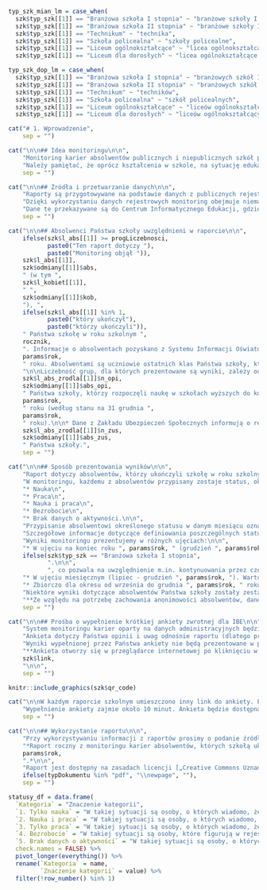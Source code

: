 ```r
typ_szk_mian_lm = case_when(
  szk$typ_szk[[1]] == "Branżowa szkoła I stopnia" ~ "branżowe szkoły I stopnia", 
  szk$typ_szk[[1]] == "Branżowa szkoła II stopnia" ~ "branżowe szkoły II stopnia",
  szk$typ_szk[[1]] == "Technikum" ~ "technika",
  szk$typ_szk[[1]] == "Szkoła policealna" ~ "szkoły policealne",
  szk$typ_szk[[1]] == "Liceum ogólnokształcące" ~ "licea ogólnokształcące dla młodzieży",
  szk$typ_szk[[1]] == "Liceum dla dorosłych" ~ "licea ogólnokształcące dla dorosłych")

typ_szk_dop_lm = case_when(
  szk$typ_szk[[1]] == "Branżowa szkoła I stopnia" ~ "branżowych szkół I stopnia", 
  szk$typ_szk[[1]] == "Branżowa szkoła II stopnia" ~ "branżowych szkół II stopnia",
  szk$typ_szk[[1]] == "Technikum" ~ "techników",
  szk$typ_szk[[1]] == "Szkoła policealna" ~ "szkół policealnych",
  szk$typ_szk[[1]] == "Liceum ogólnokształcące" ~ "liceów ogólnokształcących dla młodzieży",
  szk$typ_szk[[1]] == "Liceum dla dorosłych" ~ "liceów ogólnokształcących dla dorosłych")

cat("# 1. Wprowadzenie",
    sep = "")
```

```r
cat("\n\n## Idea monitoringu\n\n",
    "Monitoring karier absolwentów publicznych i niepublicznych szkół ponadpodstawowych („Monitoring karier absolwentów”) to zadanie powierzone ministrowi właściwemu do spraw oświaty w ustawie [Prawo oświatowe^[Art. 26b.1]](http://isap.sejm.gov.pl/isap.nsf/download.xsp/WDU20210000619/O/D20210619.pdf). Analogiczne rozwiązania funkcjonują od kilku lat w szkolnictwie wyższym. Celem monitoringu jest dostarczanie informacji na temat przebiegu karier absolwentów na potrzeby prowadzenia polityki oświatowej państwa na poziomie krajowym, regionalnym i lokalnym. Wiarygodne i dostarczane cyklicznie statystyki opisujące przebieg karier edukacyjno-zawodowych absolwentów szkół ponadpodstawowych w Polsce mają pomóc w dostosowywaniu kierunków i treści kształcenia do wymogów rynku pracy. Raporty, takie jak ten, są opracowywane dla poszczególnych szkół, żeby pomóc im w monitorowaniu losów kolejnych roczników absolwentów i uzyskiwaniu w ten sposób informacji pomocnych w kształtowaniu oferty oraz podnoszeniu jakości kształcenia. Informacje zawarte w raportach mogą być użyteczne również dla instytucji rynku pracy i pracodawców, a także pomóc uczniom w wyborze kierunku kształcenia.\n\n",
    "Należy pamiętać, że oprócz kształcenia w szkole, na sytuację edukacyjną i zawodową absolwentów wpływa wiele innych uwarunkowań, jak m.in. sytuacja na lokalnym rynku pracy, oferta edukacyjna dostępna dla absolwentów, a także wiedza i umiejętności z którymi uczniowie rozpoczynali naukę w szkole ponadpodstawowej. Ponadto dane, na podstawie których są sporządzane raporty, nie odzwierciedlają w pełni aktywności absolwentów, nie uwzględniają na przykład pracy za granicą ani dalszej edukacji za granicą. Nie obejmują również pracy podejmowanej na umowy o dzieło lub na zlecenie w przypadku absolwentów do 26 roku życia, którzy kontynuują naukę, ani pracy w szarej strefie. Dlatego informacji o losach absolwentów nie można, bez uwzględnienia dodatkowego kontekstu, traktować jako miary efektywności kształcenia w poszczególnych szkołach.",
    sep = "")
```

```r
cat("\n\n## Źródła i przetwarzanie danych\n\n",
    "Raporty są przygotowywane na podstawie danych z publicznych rejestrów. Monitoring opiera się na danych dotyczących nauki w szkołach ponadpodstawowych (dane Centrum Informatycznego Edukacji) oraz na studiach (dane Ośrodka Przetwarzania Informacji), uzyskiwania dyplomów i świadectw (dane Okręgowych Komisji Egzaminacyjnych) oraz aktywności na rynku pracy (dane Zakładu Ubezpieczeń Społecznych).\n\n",
    "Dzięki wykorzystaniu danych rejestrowych monitoring obejmuje niemal całą populację absolwentów^[Z monitoringu karier zgodnie z ustawą *Prawo oświatowe* wyłączeni są absolwenci szkół przy zakładach karnych i aresztach śledczych. Warunkiem uwzględnienia absolwenta w monitoringu jest odnotowanie przez szkołę w SIO faktu zakończenia nauki przez daną osobę.].\n\n",
    "Dane te przekazywane są do Centrum Informatycznego Edukacji, gdzie są przetwarzane i anonimizowane, a następnie do Instytutu Badań Edukacyjnych. Eksperci Instytutu opracowują wyniki monitoringu karier absolwentów, w szczególności w formie raportu krajowego, raportów wojewódzkich i branżowych oraz raportów dla szkół, takich jak ten, który mają Państwo przed sobą. Raporty dla poszczególnych szkół są w Instytucie Badań Edukacyjnych tworzone automatycznie, na podstawie opracowanego przez ekspertów wzoru.",
    sep = "")
```

```r
cat("\n\n## Absolwenci Państwa szkoły uwzględnieni w raporcie\n\n",
    ifelse(szk$l_abs[[1]] >= progLiczebnosci,
           paste0("Ten raport dotyczy "),
           paste0("Monitoring objął ")),
    szk$l_abs[[1]],
    szk$odmiany[[1]]$abs,
    " (w tym ",
    szk$l_kobiet[[1]],
    " ",
    szk$odmiany[[1]]$kob,
    "), ",
    ifelse(szk$l_abs[[1]] %in% 1,
           paste0("który ukończył"),
           paste0("którzy ukończyli")),
    " Państwa szkołę w roku szkolnym ",
    rocznik,
    ". Informacje o absolwentach pozyskano z Systemu Informacji Oświatowej według stanu bazy na 15 marca ",
    params$rok,
    " roku. Absolwentami są uczniowie ostatnich klas Państwa szkoły, którym w SIO zakończono przypisanie do oddziału wybierając status „Ukończył szkołę”. Ze względu na zapewnienie kompletności danych w kolejnych raportach, ważne jest nadawanie przez szkoły takiego statusu absolwentom do końca roku kalendarzowego, w którym zakończyli naukę.",
    "\n\nLiczebność grup, dla których prezentowane są wyniki, zależy od dostępności informacji o Państwa absolwentach w poszczególnych rejestrach.\n\n* Ośrodek Przetwarzania Informacji przekazał dane dotyczące ",
    szk$l_abs_zrodla[[1]]$n_opi,
    szk$odmiany[[1]]$abs_opi,
    " Państwa szkoły, którzy rozpoczęli naukę w szkołach wyższych do końca grudnia ", 
    params$rok,
    " roku (według stanu na 31 grudnia ",
    params$rok,
    " roku).\n\n* Dane z Zakładu Ubezpieczeń Społecznych informują o rejestrowanej przez ZUS aktywności zawodowej ",
    szk$l_abs_zrodla[[1]]$n_zus,
    szk$odmiany[[1]]$abs_zus,
    " Państwa szkoły.",
    sep = "")
```

```r
cat("\n\n## Sposób prezentowania wyników\n\n",
    "Raport dotyczy absolwentów, którzy ukończyli szkołę w roku szkolnym 2022/2023. W dalszej części raportu nazywamy ich „absolwentami z rocznika 2022/2023”. Okres monitoringu, jakim zostali oni objęci, to półrocze po zakończeniu nauki, czyli okres lipiec - grudzień 2023.\n\n",
    "W monitoringu, każdemu z absolwentów przypisany zostaje status, określający jego sytuację edukacyjną zawodową. W tegorocznej edycji raportów szkolnych, absolwentowi mógł zostać przypisany jeden z następujących statusów:\n\n",
    "* Nauka\n",
    "* Praca\n",
    "* Nauka i praca\n",
    "* Bezrobocie\n",
    "* Brak danych o aktywności.\n\n",
    "Przypisanie absolwentowi określonego statusu w danym miesiącu oznacza, że przynajmniej przez jeden dzień w tym miesiącu miał taki status. W przypadku łączenia w tym samym miesiącu nauki lub pracy z bezrobociem absolwentami przypisywany jest status „nauka” lub „praca”.\n\n",
    "Szczegółowe informacje dotyczące definiowania poszczególnych statusów edukacyjno-zawodowych w monitoringu losów absolwentów i sposobu ich przypisywania absolwentom, w tym istotne informacje o ograniczeniach danych rejestrowych, znajdują się w rozdziale 2. Ścieżki edukacyjno-zawodowe.\n\n",
    "Wyniki monitoringu prezentujemy w różnych ujęciach:\n\n",
    "* W ujęciu na koniec roku ", params$rok, " (grudzień ", params$rok, "). Zestawienia dotyczące sytuacji edukacyjnej i zawodowej absolwentów ogółem oraz w grupach wyodrębnionych ze względu na wyuczony zawód, a także szczegółowe informacje na temat dalszej edukacji, zatrudnienia lub prowadzenia własnej działalności gospodarczej, odnoszą się do ich sytuacji w grudniu ", params$rok, " roku",
    ifelse(szk$typ_szk == "Branżowa szkoła I stopnia",
           ".\n\n",
           ", co pozwala na uwzględnienie m.in. kontynuowania przez część absolwentów nauki na studiach.\n\n"),
    "* W ujęciu miesięcznym (lipiec - grudzień ", params$rok, "). Wartości danego wskaźnika opisującego status edukacyjno-zawodowy absolwentów w kolejnych miesiącach pozwalają śledzić, jak zmieniała się sytuacja absolwentów Państwa szkoły.\n\n",
    "* Zbiorczo dla okresu od września do grudnia ", params$rok, " roku. Niektóre wskaźniki są zdefiniowane jako średnia wartość w tym okresie (przychód uzyskiwany z pracy) lub jako liczba miesięcy, w którym absolwent miał określony status (praca, zarejestrowane bezrobocie). Takie wskaźniki obliczyliśmy dla okresu od września do grudnia ", params$rok, " roku. Wrzesień jest pierwszym miesiącem, w którym absolwenci formalnie nie byli już uczniami Państwa szkoły, a grudzień ostatnim, dla którego w momencie sporządzania tego raportu dysponujemy kompletnymi danymi o absolwentach figurujących w rejestrach.",
    "Niektóre wyniki dotyczące absolwentów Państwa szkoły zostały zestawione z wynikami dotyczącymi grupy odniesienia. Grupę odniesienia stanowią absolwenci, którzy ukończyli inne ", typ_szk_mian_lm, " – niezależnie od tego czy były to szkoły publiczne czy niepubliczne i jaki podmiot był ich organem prowadzącym. W rozdziale „Ścieżki edukacyjno-zawodowe” grupa odniesienia jest dynamiczna: dobierana z najmniejszego obszaru – powiatu, podregionu^[Informacje nt. administracyjnego podziału Polski na podregiony (jednostki NUTS 3) są dostępne na stronie: https://stat.gov.pl/statystyka-regionalna/jednostki-terytorialne/klasyfikacja-nuts/klasyfikacja-nuts-w-polsce/], województwa lub kraju – w którym jest łącznie co najmniej 10 absolwentów co najmniej 3 ", typ_szk_dop_lm, " innych^[Absolwenci Państwa szkoły są wykluczani z grupy odniesienia, ponieważ w niektórych przypadkach ich sytuacja mogłaby w dużym stopniu rzutować na wyniki dotyczące tej grupy.] niż Państwa szkoła. Zasada ta chroni anonimowość absolwentów, a także uniemożliwia przypisanie wyników dotyczących grupy odniesienia do konkretnej szkoły. Absolwenci Państwa szkoły mogą być zestawiani z różnymi grupami odniesienia, w zależności od tego, czy prezentowane są wyniki dla ogółu absolwentów, czy w podziale ze względu na wyuczony zawód^[Na przykład dla ogółu absolwentów szkoły, której dotyczy raport, grupę odniesienia mogą stanowić absolwenci pozostałych techników z danego powiatu, ale dla absolwentów wykształconych w danym zawodzie grupa odniesienia z poziomu powiatu mogłaby nie spełniać wymogów dotyczących liczebności. W takiej sytuacji zostałaby dobrana z poziomu podregionu, województwa lub kraju - w zależności od tego, na ile powszechne jest kształcenie w danym zawodzie.].\n\n",
    "**Ze względu na potrzebę zachowania anonimowości absolwentów, dane dla grup liczących poniżej 10 osób nie są prezentowane również w przypadku absolwentów Państwa szkoły.** W celu zachowania czytelności, na wykresach nie są umieszczane wartości etykiet poniżej 6%.\n\n",
    sep = "")
```

```r
cat("\n\n## Prośba o wypełnienie krótkiej ankiety zwrotnej dla IBE\n\n",
    "System monitoringu karier oparty na danych administracyjnych będzie rozwijany w kolejnych latach. W dalszym dostosowywaniu go do potrzeb szkół bardzo przydatne będą Państwa opinie. Dlatego będziemy wdzięczni za wypełnienie kolejnej ankiety on-line przygotowanej przez Instytut Badań Edukacyjnych, który jest odpowiedzialny za opracowanie wyników monitoringu i jego rozwój.\n\n",
    "Ankieta dotyczy Państwa opinii i uwag odnośnie raportu (dlatego przed wypełnieniem ankiety prosimy się z nim zapoznać), potrzeb dotyczących monitorowania losów absolwentów oraz wykorzystania wyników.\n\n",
    "Wyniki wypełnionej przez Państwa ankiety nie będą prezentowane w powiązaniu z konkretnymi szkołami.\n\n",
    "**Ankieta otworzy się w przeglądarce internetowej po kliknięciu w link:**\n\n",
    szk$link,
    "\n\n",
    sep = "")
```
```r
knitr::include_graphics(szk$qr_code)
```
```r
cat("\n\nW każdym raporcie szkolnym umieszczono inny link do ankiety. Po wypełnieniu, ankieta nie będzie już dla Państwa dostępna. W przypadku prośby o podanie kodu dostępu prosimy wpisać następujący ciąg znaków: ", szk$token, "\n\n",
    "Wypełnienie ankiety zajmie około 10 minut. Ankieta będzie dostępna do grudnia 2024 roku.",
    sep = "")
```

```r
cat("\n\n## Wykorzystanie raportu\n\n",
    "Przy wykorzystywaniu informacji z raportów prosimy o podanie źródła:\n\n",
    "*Raport roczny z monitoringu karier absolwentów, których szkołą ukończoną w ", params$rok + 1, " roku była ", szk$dane_szkoly[[1]]$nazwa, ". Monitoring na podstawie danych rejestrowych. Warszawa: Instytut Badań Edukacyjnych, ",
    params$rok,
    ".*\n\n",
    "Raport jest dostępny na zasadach licencji [„Creative Commons Uznanie autorstwa-Użycie niekomercyjne-Na tych samych warunkach 4.0 Międzynarodowe”](https://creativecommons.org/licenses/by-nc-sa/4.0/deed.pl).\n\n",
    ifelse(typDokumentu %in% "pdf", "\\newpage", ""),
    sep = "")
```

```r
statusy_df = data.frame(
  `Kategoria` = "Znaczenie kategorii",
  `1. Tylko nauka` = "W takiej sytuacji są osoby, o których wiadomo, że odbywają edukację formalną w Polsce i jednocześnie figurują w rejestrze ZUS z tytułu innego niż aktualne wykonywanie pracy („innym tytułem” może być w szczególności status osoby bezrobotnej, przebywanie na urlopie macierzyńskim lub wychowawczym) lub nie figurują w rejestrze ZUS z żadnego tytułu, w związku z tym ich sytuacja zawodowa nie jest znana. Nie jest wykluczone, że pracują za granicą u zagranicznego pracodawcy lub korzystając z ubezpieczenia w innym systemie niż ZUS (np. KRUS) albo na podstawie umowy o dzieło lub (jeżeli mają nie więcej niż 26 lat) umowy zlecenia, a także że wykonują działalność nierejestrową lub pracę „na czarno”.",
  `2. Nauka i praca` = "W takiej sytuacji są osoby, o których wiadomo, że odbywają edukację formalną w Polsce, a zarazem figurują ̨w rejestrze ZUS z tytułu aktualnego wykonywania pracy etatowej, prowadzenia indywidualnej działalności gospodarczej albo - ale tylko, jeśli mają więcej niż 26 lat - umowy zlecenia.  Nie jest natomiast uwzględniana praca za granicą u zagranicznego pracodawcy, praca związana z korzystaniem z ubezpieczenia w innym systemie niż ZUS (np. KRUS), praca na podstawie umowy o dzieło, praca na podstawie umowy zlecenia w przypadku osób, które mają nie więcej niż 26 lat, działalność nierejestrowa ani praca „na czarno”.",
  `3. Tylko praca` = "W takiej sytuacji są osoby, o których wiadomo, że nie odbywają edukacji  formalnej w Polsce (ale być może uczą się w innym kraju), a zarazem figurują w rejestrze ZUS z tytułu aktualnego wykonywania pracy etatowej, umowy zlecenia lub prowadzenia indywidualnej działalności gospodarczej. Nie jest natomiast uwzględniana praca za granicą u zagranicznego pracodawcy, praca związana z korzystaniem z ubezpieczenia w innym systemie niż ZUS (np. KRUS), praca na podstawie umowy o dzieło, działalność nierejestrowa ani praca „na czarno”.",
  `4. Bezrobocie` = "W takiej sytuacji są osoby, które figurują w rejestrze ZUS z tytułu zarejestrowania w powiatowym urzędzie pracy jako bezrobotne - z wyjątkiem osób, które jednocześnie odbywają naukę formalną w Polsce. Absolwentom łączącym status osoby bezrobotnej z odbywaniem edukacji (co jest możliwe w przypadku nauki w szkole dla dorosłych, branżowej szkole II stopnia lub szkole policealnej, a także studiowania na studiach niestacjonarnych) przypisywany jest status „Tylko nauka”. Nie jest wykluczone, że osoby zarejestrowane jako bezrobotne wykonują pracę nierejestrową na podstawie umowy o dzieło lub pracę „na czarno”.",
  `5. Brak danych o aktywności` = "W takiej sytuacji są osoby, o których wiadomo, że nie odbywają edukacji formalnej w Polsce (ale być może uczą się  w innym kraju), a zarazem nie figurują w rejestrze ZUS z żadnego tytułu, w związku z tym ich sytuacja zawodowa nie jest znana. Nie jest wykluczone, że pracują za granicą u zagranicznego pracodawcy lub korzystając z ubezpieczenia w innym systemie niż ZUS (np. KRUS) albo na podstawie umowy o dzieło (jeżeli nie są zarejestrowane jako bezrobotne), że wykonują pracę nierejestrową lub pracę „na czarno”.",
  check.names = FALSE) %>% 
  pivot_longer(everything()) %>% 
  rename(`Kategoria` = name,
         `Znaczenie kategorii` = value) %>% 
  filter(!row_number() %in% 1)
```

